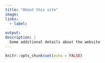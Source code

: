 ---
title: "About this site"
image: 
links:
  - label:
    
output:
description: |
  Some additional details about the website
---

```{r setup, include=FALSE}
knitr::opts_chunk$set(echo = FALSE)
```

